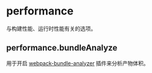  
# performance

与构建性能、运行时性能有关的选项。

## performance.bundleAnalyze <RsbuildDocBadge path="/config/performance/bundle-analyze" text="performance.bundleAnalyze" />

用于开启 [webpack-bundle-analyzer](https://github.com/webpack-contrib/webpack-bundle-analyzer) 插件来分析产物体积。
